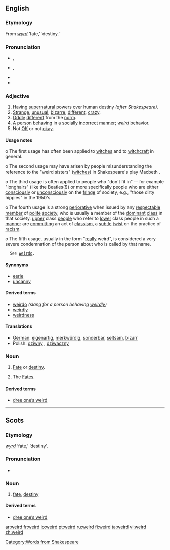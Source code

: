 {{was wotd|2007|March|5}}
==English==

===Etymology===
From {{OE.}} ''[[wyrd]]'' ‘fate,’ ‘destiny.’

===Pronunciation===
*{{italbrac|[[RP]]}} {{IPA|/wɪəd/}}, {{SAMPA|/wI@d/}}
*{{italbrac|US}} {{IPA|/wiɚd/ ''or'' /wɪɚd/}}, {{SAMPA|/wi@rd/}}
*{{audio|en-us-weird.ogg|Audio (US)}}
*{{rhymes|ɪə(r)d}}

===Adjective===
{{en-adj|er}}

# Having [[supernatural]] powers over human destiny ''(after Shakespeare)''.
# [[strange|Strange]], [[unusual]], [[bizarre]], [[different]], [[crazy]].
# [[Oddly]] [[different]] from the [[norm]].
# A [[person]] [[behaving]] in a [[socially]] [[incorrect ]] [[manner]]; ''weird'' [[behavior]].
# Not [[OK]] or not [[okay]]. 

====Usage notes====
o  The first usage has often been applied to [[witches]] and to [[witchcraft]] in general.

o  The second usage may have arisen by people misunderstanding the reference to the "weird sisters" ([[witches]]) in Shakespeare's play Macbeth {{fact}}.

o  The third usage is often applied to people who "don't fit in" -- for example "longhairs"
(like the Beatles(!)) or more specifically people who are either [[consciously]] or [[unconsciously]] on the [[fringe]] of society, e.g., "those dirty hippies" in the 1950's.

o  The fourth usage is a strong [[perjorative]] when issued by any [[respectable]] [[member]] of [[polite]] [[society]], who is usually a member of the [[dominant]] [[class]] in that society.
[[Upper|upper]] class [[people]] who refer to [[lower]] class people in such a [[manner]] are
[[committing]] an act of [[classism]], a [[subtle]] [[twist]] on the practice of [[racism]].

o  The fifth usage, usually in the form "[[Really|really]] weird", is considered a very severe condemnation of the person about who is called by that name.
   See [[weirdo]].

====Synonyms====
*[[eerie]]
*[[uncanny]]

====Derived terms====
*[[weirdo]] ''(slang for a person behaving [[weirdly]])''
*[[weirdly]]
*[[weirdness]]

====Translations====
{{trans-top|weird}}
*[[German]]: [[eigenartig]], [[merkwürdig]], [[sonderbar]], [[seltsam]], [[bizarr]]
*Polish: [[dziwny]] {{m}}, [[dziwaczny]] {{m}}
{{trans-mid}}
{{trans-bottom}}

===Noun===
{{en-noun}}

# {{context|archaic|except in Scots}} [[fate|Fate]] or [[destiny]].
# {{context|archaic|in plural}} The [[Fates]].

====Derived terms====
*[[dree one’s weird]]

[[Category:Words from Shakespeare]]

----

==Scots==

===Etymology===
{{OE.|sco}} ''[[wyrd]]'' ‘fate,’ ‘destiny’.

===Pronunciation===
*{{IPA|/wird/}}

===Noun===
{{sco-noun}}

# [[fate]], [[destiny]]

====Derived terms====
*[[dree one’s weird]]

[[ar:weird]]
[[fr:weird]]
[[io:weird]]
[[pt:weird]]
[[ru:weird]]
[[fi:weird]]
[[ta:weird]]
[[vi:weird]]
[[zh:weird]]